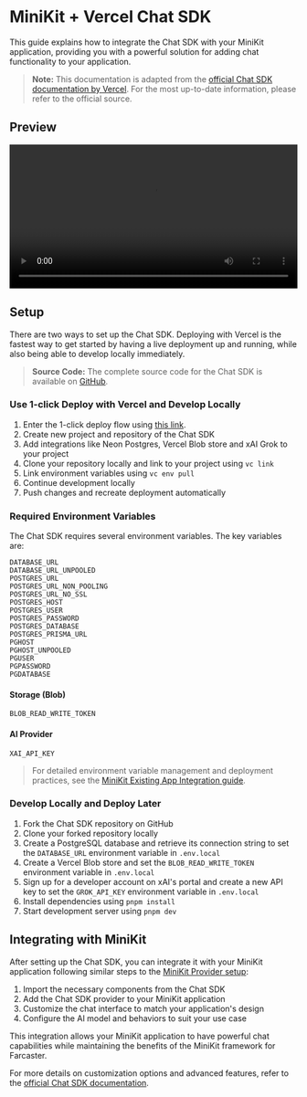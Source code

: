 # MiniKit + Vercel Chat SDK

This guide explains how to integrate the Chat SDK with your MiniKit application, providing you with a powerful solution for adding chat functionality to your application.

> **Note:** This documentation is adapted from the [official Chat SDK documentation by Vercel](https://chat-sdk.dev/docs/getting-started/setup). For the most up-to-date information, please refer to the official source.

## Preview

<video width="100%" controls>
  <source src="https://chat-sdk.dev/videos/chat-preview.mp4" type="video/mp4" />
  Your browser does not support the video tag.
</video>

## Setup

There are two ways to set up the Chat SDK. Deploying with Vercel is the fastest way to get started by having a live deployment up and running, while also being able to develop locally immediately.

> **Source Code:** The complete source code for the Chat SDK is available on [GitHub](https://github.com/vercel/ai-chatbot).

### Use 1-click Deploy with Vercel and Develop Locally

1. Enter the 1-click deploy flow using [this link](https://vercel.com/new/clone?repository-url=https%3A%2F%2Fgithub.com%2Fvercel%2Fai-chatbot&env=AUTH_SECRET,POSTGRES_URL&envDescription=Generate%20a%20random%20secret%20to%20use%20for%20authentication&envLink=https%3A%2F%2Fgenerate-secret.vercel.app%2F32&project-name=my-awesome-chatbot&repository-name=my-awesome-chatbot&demo-title=AI%20Chatbot&demo-description=An%20Open-Source%20AI%20Chatbot%20Template%20Built%20With%20Next.js%20and%20the%20AI%20SDK%20by%20Vercel&demo-url=https%3A%2F%2Fchat.vercel.ai&).
2. Create new project and repository of the Chat SDK
3. Add integrations like Neon Postgres, Vercel Blob store and xAI Grok to your project
4. Clone your repository locally and link to your project using `vc link`
5. Link environment variables using `vc env pull`
6. Continue development locally
7. Push changes and recreate deployment automatically

### Required Environment Variables

The Chat SDK requires several environment variables. The key variables are:

```
DATABASE_URL
DATABASE_URL_UNPOOLED
POSTGRES_URL
POSTGRES_URL_NON_POOLING
POSTGRES_URL_NO_SSL
POSTGRES_HOST
POSTGRES_USER
POSTGRES_PASSWORD
POSTGRES_DATABASE
POSTGRES_PRISMA_URL
PGHOST
PGHOST_UNPOOLED
PGUSER
PGPASSWORD
PGDATABASE
```

#### Storage (Blob)

```
BLOB_READ_WRITE_TOKEN
```

#### AI Provider

```
XAI_API_KEY
```

> For detailed environment variable management and deployment practices, see the [MiniKit Existing App Integration guide](/minikit/existing-app#step-7-vercel).

### Develop Locally and Deploy Later

1. Fork the Chat SDK repository on GitHub
2. Clone your forked repository locally
3. Create a PostgreSQL database and retrieve its connection string to set the `DATABASE_URL` environment variable in `.env.local`
4. Create a Vercel Blob store and set the `BLOB_READ_WRITE_TOKEN` environment variable in `.env.local`
5. Sign up for a developer account on xAI's portal and create a new API key to set the `GROK_API_KEY` environment variable in `.env.local`
6. Install dependencies using `pnpm install`
7. Start development server using `pnpm dev`

## Integrating with MiniKit

After setting up the Chat SDK, you can integrate it with your MiniKit application following similar steps to the [MiniKit Provider setup](/minikit/existing-app#step-2-minikit-provider):

1. Import the necessary components from the Chat SDK
2. Add the Chat SDK provider to your MiniKit application
3. Customize the chat interface to match your application's design
4. Configure the AI model and behaviors to suit your use case

This integration allows your MiniKit application to have powerful chat capabilities while maintaining the benefits of the MiniKit framework for Farcaster.

For more details on customization options and advanced features, refer to the [official Chat SDK documentation](https://chat-sdk.dev/docs/).

```

```

